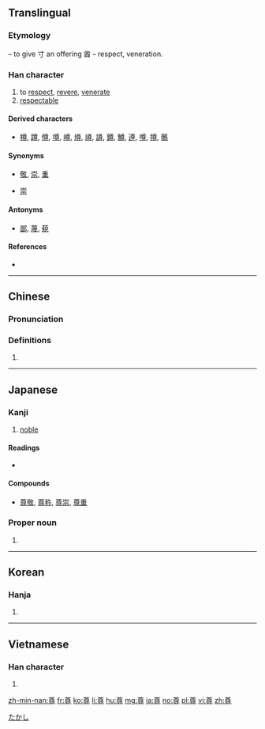 ==Translingual==

===Etymology===
{{Han compound|酋|t1=vinegar|寸|t2=hand|ls=ic}} – to give 寸 an offering 酋 – respect, veneration.

===Han character===
{{Han char|rn=41|rad=寸|as=09|sn=12|four=80346|canj=TWDI|ids=⿱酋寸}}

# to [[respect]], [[revere]], [[venerate]]
# [[respectable]]

====Derived characters====
* [[樽]], [[蹲]], [[僔]], [[墫]], [[嶟]], [[燇]], [[繜]], [[譐]], [[鐏]], [[鱒]], [[遵]], [[噂]], [[撙]], [[鷷]]

====Synonyms====
* {{sense|respect}} [[敬]], [[崇]], [[重]]
* {{sense|respectable}} [[崇]]

====Antonyms====
* {{sense|respect}} [[鄙]], [[蔑]], [[藐]]

====References====
* {{Han ref|kx=0295.100|dkj=07445|dj=0585.010|hdz=10509.060|uh=5C0A|ud=23562|bh=B44C|bd=46156}}

----

==Chinese==
{{zh-forms}}

===Pronunciation===
{{zh-pron
|m=zūn
|ma=Zh-zun.ogg
|c=zyun1,zeon1
|h=pfs=chûn
|md=
|mn=chun
|w=
|mc=y
|oc=y
|cat=n
}}

===Definitions===
{{zh-hanzi}}

# {{rfdef|lang=zh}}

----

==Japanese==

===Kanji===
{{ja-kanji|grade=6|rs=寸09}}

# [[noble]]

====Readings====
* {{ja-readings|on=[[そん]] (son), [[る]] (ru)|kun=[[うやまう]] (uyamau), [[とうとぶ]] (tōtobu), [[たっとぶ]] (tattobu), [[とうとい]] (tōtoi), [[たっとい]] (tattoi)}}

====Compounds====
* {{sense|respect}} [[尊敬]], [[尊称]], [[尊崇]], [[尊重]]

===Proper noun===
{{ja-pos|k|proper|hira=たかし|rom=Takashi}}

# {{given name|male|lang=ja}}

[[Category:Japanese male given names|たかし]]

----

==Korean==

===Hanja===
{{ko-hanja|hangeul=[[존]]|rv=jon|mr=chon}}

# {{defn|lang=ko|sort=寸09}}

----

==Vietnamese==

===Han character===
{{vi-hantu|[[tôn]], [[nhôn]], [[ton]], [[tun]]|rs=寸09}}

# {{defn|lang=vi|sort=寸09}}

[[zh-min-nan:尊]]
[[fr:尊]]
[[ko:尊]]
[[li:尊]]
[[hu:尊]]
[[mg:尊]]
[[ja:尊]]
[[no:尊]]
[[pl:尊]]
[[vi:尊]]
[[zh:尊]]